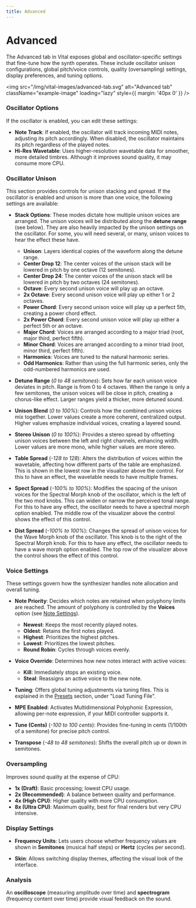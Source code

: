 ```yaml
---
title: Advanced
---
```



# Advanced

The Advanced tab in Vital exposes global and oscillator-specific settings that fine-tune how the synth operates. These include oscillator unison configurations, global pitch/voice controls, quality (oversampling) settings, display preferences, and tuning options.

<img
  src="/img/vital-images/advanced-tab.svg"
  alt="Advanced tab"
  className="example-image"
  loading="lazy"
  style={{ margin: '40px 0' }}
/>

### Oscillator Options

If the oscillator is enabled, you can edit these settings:
- **Note Track**: If enabled, the oscillator will track incoming MIDI notes, adjusting its pitch accordingly. When disabled, the oscillator maintains its pitch regardless of the played notes.
- **Hi-Res Wavetable**: Uses higher-resolution wavetable data for smoother, more detailed timbres. Although it improves sound quality, it may consume more CPU.

### Oscillator Unison

This section provides controls for unison stacking and spread. If the oscillator is enabled and unison is more than one voice, the following settings are available:
- **Stack Options**: These modes dictate how multiple unison voices are arranged. The unison voices will be distributed along the **detune range** (see below). They are also heavily impacted by the unison settings on the oscillator. For some, you will need several, or many, unison voices to hear the effect these have.
  - **Unison**: Layers identical copies of the waveform along the detune range.
  - **Center Drop 12**: The center voices of the unison stack will be lowered in pitch by one octave (12 semitones).
  - **Center Drop 24**: The center voices of the unison stack will be lowered in pitch by two octaves (24 semitones).
  - **Octave**: Every second unison voice will play up an octave.
  - **2x Octave**: Every second unison voice will play up either 1 or 2 octaves.
  - **Power Chord**: Every second unison voice will play up a perfect 5th, creating a power chord effect.
  - **2x Power Chord**: Every second unison voice will play up either a perfect 5th or an octave.
  - **Major Chord**: Voices are arranged according to a major triad (root, major third, perfect fifth).
  - **Minor Chord**: Voices are arranged according to a minor triad (root, minor third, perfect fifth).
  - **Harmonics**: Voices are tuned to the natural harmonic series.
  - **Odd Harmonics**: Rather than using the full harmonic series, only the odd-numbered harmonics are used.

- **Detune Range** (*0 to 48 semitones*): Sets how far each unison voice deviates in pitch. Range is from 0 to 4 octaves. When the range is only a few semitones, the unison voices will be close in pitch, creating a chorus-like effect. Larger ranges yield a thicker, more detuned sound.

- **Unison Blend** (*0 to 100%*): Controls how the combined unison voices mix together. Lower values create a more coherent, centralized output. Higher values emphasize individual voices, creating a layered sound.

- **Stereo Unison** (*0 to 100%*): Provides a stereo spread by offsetting unison voices between the left and right channels, enhancing width. Lower values are more mono, while higher values are more stereo.

- **Table Spread** (*-128 to 128*): Alters the distribution of voices within the wavetable, affecting how different parts of the table are emphasized. This is shown in the lowest row in the visualizer above the control. For this to have an effect, the wavetable needs to have multiple frames.

- **Spect Spread** (*-100% to 100%*): Modifies the spacing of the unison voices for the Spectral Morph knob of the oscillator, which is the left of the two mod knobs. This can widen or narrow the perceived tonal range. For this to have any effect, the oscillator needs to have a spectral morph option enabled. The middle row of the visualizer above the control shows the effect of this control.

- **Dist Spread** (*-100% to 100%*): Changes the spread of unison voices for the Wave Morph knob of the oscillator. This knob is to the right of the Spectral Morph knob. For this to have any effect, the oscillator needs to have a wave morph option enabled. The top row of the visualizer above the control shows the effect of this control.

### Voice Settings

These settings govern how the synthesizer handles note allocation and overall tuning.
- **Note Priority**: Decides which notes are retained when polyphony limits are reached. The amount of polyphony is controlled by the **Voices** option (see [Note Settings](/docs/Vital/UserGuide/Global-Controls-and-Header-Bar#note-settings)).
  - **Newest**: Keeps the most recently played notes.
  - **Oldest**: Retains the first notes played.
  - **Highest**: Prioritizes the highest pitches.
  - **Lowest**: Prioritizes the lowest pitches.
  - **Round Robin**: Cycles through voices evenly.

- **Voice Override**: Determines how new notes interact with active voices:
  - **Kill**: Immediately stops an existing voice.
  - **Steal**: Reassigns an active voice to the new note.

- **Tuning**: Offers global tuning adjustments via tuning files. This is explained in the [Presets](/docs/Vital/UserGuide/Global-Controls-and-Header-Bar#presets) section, under "Load Tuning File".

- **MPE Enabled**: Activates Multidimensional Polyphonic Expression, allowing per-note expression, if your MIDI controller supports it.

- **Tune (Cents)** (*-100 to 100 cents*): Provides fine-tuning in cents (1/100th of a semitone) for precise pitch control.

- **Transpose** (*-48 to 48 semitones*): Shifts the overall pitch up or down in semitones.

### Oversampling
Improves sound quality at the expense of CPU:
- **1x (Draft)**: Basic processing; lowest CPU usage.
- **2x (Recommended)**: A balance between quality and performance.
- **4x (High CPU)**: Higher quality with more CPU consumption.
- **8x (Ultra CPU)**: Maximum quality, best for final renders but very CPU intensive.

### Display Settings

- **Frequency Units**: Lets users choose whether frequency values are shown in **Semitones** (musical half steps) or **Hertz** (cycles per second).

- **Skin**: Allows switching display themes, affecting the visual look of the interface.

### Analysis

An **oscilloscope** (measuring amplitude over time) and **spectrogram** (frequency content over time) provide visual feedback on the sound.

<CommentSection />
